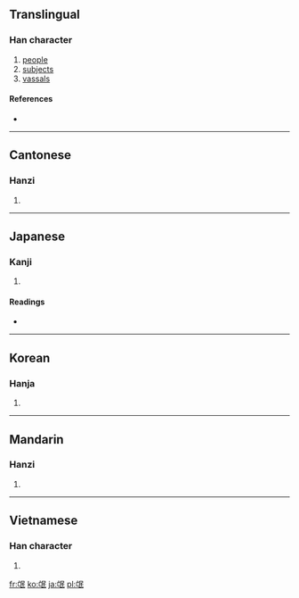 ==Translingual==

===Han character===
{{Han char|rn=83|rad=氏|as=04|sn=8|four=0774<sub>7</sub>|canj=卜女口女心 (YVRVP)}}

# [[people]]
# [[subjects]]
# [[vassals]]

====References====
* {{Han ref|kx=0598.040|dkj=17030|dj=0990.020|hdz=32131.030|uh=6C13|ud=27667|bh=AA5D|bd=43613}}

----

==Cantonese==

===Hanzi===
{{yue-hanzi|jyut=|y=man4, mong4}}

# {{defn|Cantonese|sort=氏04}}

----

==Japanese==

===Kanji===
{{ja-kanji|grade=|rs=氏04}}

# {{defn|Japanese|sort=氏04}}

====Readings====
* {{ja-readings|on=[[ぼう]] (bō)|kun=[[たみ]] (tami)}}

----

==Korean==

===Hanja===
{{ko-hanja|hangeul=맹|eumhun=|rv=maeng|mr=maeng|y=mayng}}

# {{defn|Korean|sort=氏04}}

----

==Mandarin==

===Hanzi===
{{cmn-hanzi|pin=[[máng]] ([[mang2]])|wg=mang<sup>2</sup>}}

# {{defn|Mandarin|sort=氏04}}

----

==Vietnamese==

===Han character===
{{vi-hantu|[[manh]]|rs=氏04}}

# {{defn|Vietnamese|sort=氏04}}

[[fr:氓]]
[[ko:氓]]
[[ja:氓]]
[[pl:氓]]
